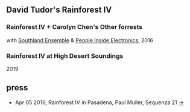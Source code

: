 ## David Tudor's Rainforest IV

<Cover src="Southland-Rainforest-Rauch-Web-0379_800.jpg" />

### Rainforest IV + Carolyn Chen's Other forrests
with [Southland Ensemble](https://www.southlandensemble.com/) & [People Inside Electronics](https://peopleinsideelectronics.com/), 2016

<YouTube src="https://www.youtube.com/embed/GUq_7KyPTTo" />

### Rainforest IV at High Desert Soundings
2019

<Vimeo src="https://player.vimeo.com/video/359663758" />

## press
* Apr 05 2016, Rainforest IV in Pasadena, Paul Muller, Sequenza 21 [→](http://www.sequenza21.com/2016/04/rainforest-iv-in-pasadena/)
